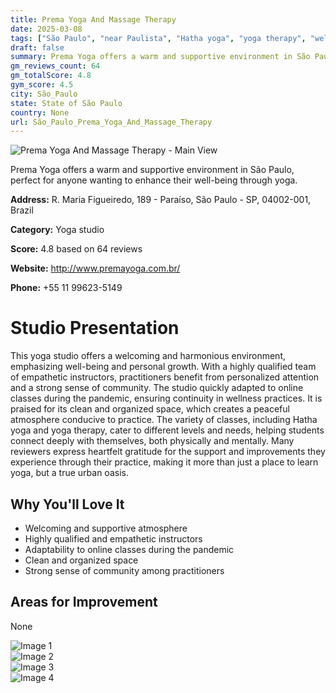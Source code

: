 ```yaml
---
title: Prema Yoga And Massage Therapy
date: 2025-03-08
tags: ["São Paulo", "near Paulista", "Hatha yoga", "yoga therapy", "welcoming", "professional", "São Paulo"]  
draft: false
summary: Prema Yoga offers a warm and supportive environment in São Paulo, perfect for anyone wanting to enhance their well-being through yoga.
gm_reviews_count: 64
gm_totalScore: 4.8
gym_score: 4.5
city: São_Paulo
state: State of São Paulo
country: None
url: São_Paulo_Prema_Yoga_And_Massage_Therapy
---
```


<div className="aspect-[16/9] relative my-8">
  <img 
    src="https://lh5.googleusercontent.com/p/AF1QipN0IEzhe8kwK5lvmzivJAIMbeJNPP0zFr5jY-LJ=w1920-h1080-k-no"
    alt="Prema Yoga And Massage Therapy - Main View"
    className="object-cover absolute inset-0 w-full h-full rounded-lg"
  />
</div>

Prema Yoga offers a warm and supportive environment in São Paulo, perfect for anyone wanting to enhance their well-being through yoga.

**Address:** R. Maria Figueiredo, 189 - Paraíso, São Paulo - SP, 04002-001, Brazil

**Category:** Yoga studio

**Score:** 4.8 based on 64 reviews

**Website:** http://www.premayoga.com.br/

**Phone:** +55 11 99623-5149

# Studio Presentation

This yoga studio offers a welcoming and harmonious environment, emphasizing well-being and personal growth. With a highly qualified team of empathetic instructors, practitioners benefit from personalized attention and a strong sense of community. The studio quickly adapted to online classes during the pandemic, ensuring continuity in wellness practices. It is praised for its clean and organized space, which creates a peaceful atmosphere conducive to practice. The variety of classes, including Hatha yoga and yoga therapy, cater to different levels and needs, helping students connect deeply with themselves, both physically and mentally. Many reviewers express heartfelt gratitude for the support and improvements they experience through their practice, making it more than just a place to learn yoga, but a true urban oasis.

## Why You'll Love It

- Welcoming and supportive atmosphere
- Highly qualified and empathetic instructors
- Adaptability to online classes during the pandemic
- Clean and organized space
- Strong sense of community among practitioners

## Areas for Improvement

None

<div className="grid grid-cols-1 xl:grid-cols-2 gap-4 my-8">
<div className="aspect-[4/3] relative"><img src="https://lh3.googleusercontent.com/p/AF1QipPqyf4GwAnFpTCgQM46N6t6tjCwnnNihrT5W51z=w1920-h1080-k-no" alt="Image 1" className="object-cover absolute inset-0 w-full h-full rounded-lg" /></div>
<div className="aspect-[4/3] relative"><img src="https://lh5.googleusercontent.com/p/AF1QipPzucfVx_yWRgZHcQQYD4P4SuojO9YhVUQFFnNJ=w1920-h1080-k-no" alt="Image 2" className="object-cover absolute inset-0 w-full h-full rounded-lg" /></div>
<div className="aspect-[4/3] relative"><img src="https://lh5.googleusercontent.com/p/AF1QipNlNY_QLY6fVDtMK2_9MjWJbYHBNN134z_j9z_w=w1920-h1080-k-no" alt="Image 3" className="object-cover absolute inset-0 w-full h-full rounded-lg" /></div>
<div className="aspect-[4/3] relative"><img src="https://lh5.googleusercontent.com/p/AF1QipMfT816bOXqEnizoaKgnpnDnThIlIqY_590a7Gr=w1920-h1080-k-no" alt="Image 4" className="object-cover absolute inset-0 w-full h-full rounded-lg" /></div>
</div>